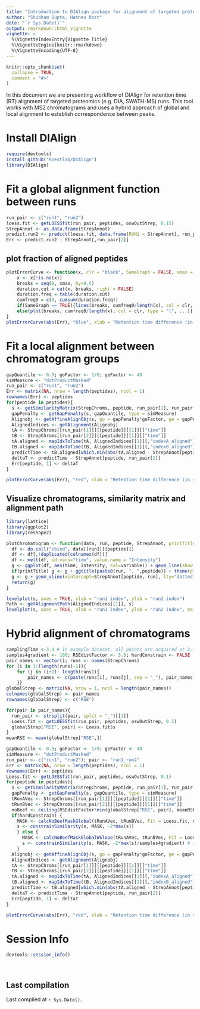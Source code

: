 ```yaml
---
title: "Introduction to DIAlign package for alignment of targeted proteomics runs"
author: "Shubham Gupta, Hannes Rost"
date: "`r Sys.Date()`"
output: rmarkdown::html_vignette
vignette: >
  %\VignetteIndexEntry{Vignette Title}
  %\VignetteEngine{knitr::rmarkdown}
  %\VignetteEncoding{UTF-8}
---
```


```r
knitr::opts_chunk$set(
  collapse = TRUE,
  comment = "#>"
)
```

In this document we are presenting workflow of DIAlign for retention time (RT) alignment of targeted proteomics (e.g. DIA, SWATH-MS) runs. This tool works with MS2 chromatograms and uses a hybrid approach of global and local alignment to establish correspondence between peaks.

# Install DIAlign 
```r
require(devtools)
install_github("Roestlab/DIAlign")
library(DIAlign)
```


# Fit a global alignment function between runs
```r
run_pair <- c("run1", "run2")
loess.fit <- getLOESSfit(run_pair, peptides, oswOutStrep, 0.15)
StrepAnnot <- as.data.frame(StrepAnnot)
predict.run2 <- predict(loess.fit, data.frame(RUN1 = StrepAnnot[, run_pair[1]]))
Err <- predict.run2 - StrepAnnot[,run_pair[2]]
```


## plot fraction of aligned peptides
```r
plotErrorCurve <- function(x, clr = "black", SameGraph = FALSE, xmax = 120, ...){
    x <- x[!is.na(x)]
    breaks = seq(0, xmax, by=0.5)
    duration.cut = cut(x, breaks, right = FALSE) 
    duration.freq = table(duration.cut)
    cumfreq0 = c(0, cumsum(duration.freq))
    if(SameGraph == TRUE){lines(breaks, cumfreq0/length(x), col = clr, ...)}
    else{plot(breaks, cumfreq0/length(x), col = clr, type = "l", ...)}
}
plotErrorCurve(abs(Err), "blue", xlab = "Retention time difference (in sec)", ylab = "Cumulative fraction of peptides")
```


# Fit a local alignment between chromatogram groups
```r
gapQuantile <- 0.5; goFactor <- 1/8; geFactor <- 40
simMeasure <- "dotProductMasked"
run_pair <- c("run1", "run2")
Err <- matrix(NA, nrow = length(peptides), ncol = 1)
rownames(Err) <- peptides
for(peptide in peptides){
  s <- getSimilarityMatrix(StrepChroms, peptide, run_pair[1], run_pair[2], type = simMeasure)
  gapPenalty <- getGapPenalty(s, gapQuantile, type = simMeasure)
  Alignobj <- getAffineAlignObj(s, go = gapPenalty*goFactor, ge = gapPenalty*geFactor)
  AlignedIndices <- getAlignment(Alignobj)
  tA <- StrepChroms[[run_pair[1]]][[peptide]][[1]][["time"]]
  tB <- StrepChroms[[run_pair[2]]][[peptide]][[1]][["time"]]
  tA.aligned <- mapIdxToTime(tA, AlignedIndices[[1]][,"indexA_aligned"])
  tB.aligned <- mapIdxToTime(tB, AlignedIndices[[1]][,"indexB_aligned"])
  predictTime <- tB.aligned[which.min(abs(tA.aligned - StrepAnnot[peptide, run_pair[1]]))]
  deltaT <- predictTime - StrepAnnot[peptide, run_pair[2]]
  Err[peptide, 1] <- deltaT
}
```


```r
plotErrorCurve(abs(Err), "red", xlab = "Retention time difference (in sec)", ylab = "Cumulative fraction of peptides")
```

## Visualize chromatograms, similarity matrix and alignment path
```r
library(lattice)
library(ggplot2)
library(reshape2)

plotChromatogram <- function(data, run, peptide, StrepAnnot, printTitle =TRUE){
  df <- do.call("cbind", data[[run]][[peptide]])
  df <- df[,!duplicated(colnames(df))]
  df <- melt(df, id.vars="time", value.name = "Intensity")
  g <- ggplot(df, aes(time, Intensity, col=variable)) + geom_line(show.legend = FALSE) + theme_bw()
  if(printTitle) g <- g + ggtitle(paste0(run, ", ",peptide)) + theme(plot.title = element_text(hjust = 0.5))
  g <- g + geom_vline(xintercept=StrepAnnot[peptide, run], lty="dotted", size = 0.4)
  return(g)
}

levelplot(s, axes = TRUE, xlab = "run1 index", ylab = "run2 index")
Path <- getAlignmentPath(AlignedIndices[[1]], s)
levelplot(s, axes = TRUE, xlab = "run1 index", ylab = "run2 index", main = paste0("Alignment path through the ", simMeasure, " similarity matrix\n for ", peptide)) + latticeExtra::as.layer(levelplot(Path, col.regions = c("transparent", "green"), alpha = 1, axes = FALSE))
```

# Hybrid alignment of chromatograms
```r
samplingTime <-3.4 # In example dataset, all points are acquired at 3.4 second interval.
samples4gradient <- 100; RSEdistFactor <- 3.5; hardConstrain <- FALSE
pair_names <- vector(); runs <- names(StrepChroms)
for (i in 1:(length(runs)-1)){
    for (j in (i+1): length(runs)){
        pair_names <- c(paste(runs[i], runs[j], sep = "_"), pair_names)
    }}
globalStrep <- matrix(NA, nrow = 1, ncol = length(pair_names))
colnames(globalStrep) <- pair_names
rownames(globalStrep) <- c("RSE")

for(pair in pair_names){
  run_pair <- strsplit(pair, split = "_")[[1]]
  Loess.fit <- getLOESSfit(run_pair, peptides, oswOutStrep, 0.1)
  globalStrep["RSE", pair] <- Loess.fit$s
}
meanRSE <- mean(globalStrep["RSE",])
```


```r
gapQuantile <- 0.5; goFactor <- 1/8; geFactor <- 40
simMeasure <- "dotProductMasked"
run_pair <- c("run1", "run2"); pair <- "run1_run2"
Err <- matrix(NA, nrow = length(peptides), ncol = 1)
rownames(Err) <- peptides
Loess.fit <- getLOESSfit(run_pair, peptides, oswOutStrep, 0.1)
for(peptide in peptides){
  s <- getSimilarityMatrix(StrepChroms, peptide, run_pair[1], run_pair[2], type = simMeasure)
  gapPenalty <- getGapPenalty(s, gapQuantile, type = simMeasure)
  tRunAVec <- StrepChroms[[run_pair[1]]][[peptide]][[1]][["time"]]
  tRunBVec <- StrepChroms[[run_pair[2]]][[peptide]][[1]][["time"]]
  noBeef <- ceiling(RSEdistFactor*min(globalStrep["RSE", pair], meanRSE)/samplingTime)
  if(hardConstrain) {
    MASK <- calcNoBeefMaskGlobal(tRunAVec, tRunBVec, Fit = Loess.fit, noBeef)
    s <- constrainSimilarity(s, MASK, -2*max(s))
    } else {
      MASK <- calcNoBeefMaskGlobalWSlope(tRunAVec, tRunBVec, Fit = Loess.fit, noBeef)
      s <- constrainSimilarity(s, MASK, -2*max(s)/samples4gradient) # it will take 100 time points to reach -2max
    }
  Alignobj <- getAffineAlignObj(s, go = gapPenalty*goFactor, ge = gapPenalty*geFactor)
  AlignedIndices <- getAlignment(Alignobj)
  tA <- StrepChroms[[run_pair[1]]][[peptide]][[1]][["time"]]
  tB <- StrepChroms[[run_pair[2]]][[peptide]][[1]][["time"]]
  tA.aligned <- mapIdxToTime(tA, AlignedIndices[[1]][,"indexA_aligned"])
  tB.aligned <- mapIdxToTime(tB, AlignedIndices[[1]][,"indexB_aligned"])
  predictTime <- tB.aligned[which.min(abs(tA.aligned - StrepAnnot[peptide, run_pair[1]]))]
  deltaT <- predictTime - StrepAnnot[peptide, run_pair[2]]
  Err[peptide, 1] <- deltaT
}
```

```r
plotErrorCurve(abs(Err), "red", xlab = "Retention time difference (in sec)", ylab = "Cumulative fraction of peptides")
```



# Session Info
```r
devtools::session_info()
```

<br>

## Last compilation
Last compiled at `r Sys.Date()`.
